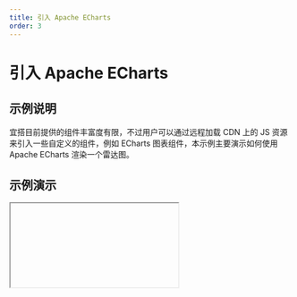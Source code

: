 ```yaml
---
title: 引入 Apache ECharts
order: 3
---
```


# 引入 Apache ECharts

## 示例说明

宜搭目前提供的组件丰富度有限，不过用户可以通过远程加载 CDN 上的 JS 资源来引入一些自定义的组件，例如 ECharts 图表组件，本示例主要演示如何使用 Apache ECharts 渲染一个雷达图。

## 示例演示


<Iframe url="https://www.aliwork.com/developer/introduct-echarts?isRenderNav=false" />

## 更多查看 [ECharts 官方文档](https://echarts.apache.org/handbook/zh/get-started/)

## 在线试玩
[示例中心|自定义页面引入 ECharts](https://www.aliwork.com/o/coc?tplUuid=TPL_LKDZLMHOEQXQ1D82UQ00&from=developers_subject)
